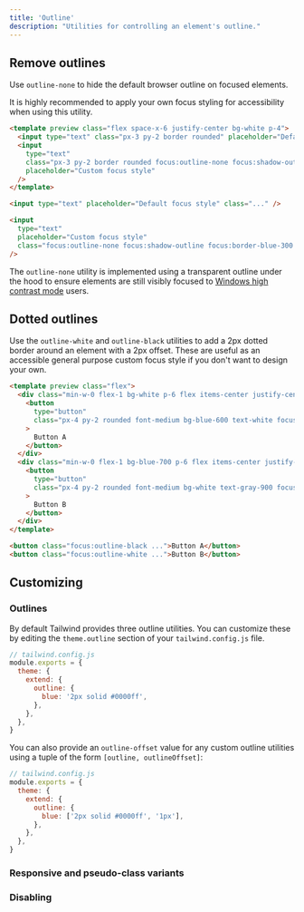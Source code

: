 ```yaml
---
title: 'Outline'
description: "Utilities for controlling an element's outline."
---
```




## Remove outlines

Use `outline-none` to hide the default browser outline on focused elements.

It is highly recommended to apply your own focus styling for accessibility when using this utility.

```html
<template preview class="flex space-x-6 justify-center bg-white p-4">
  <input type="text" class="px-3 py-2 border rounded" placeholder="Default focus style" />
  <input
    type="text"
    class="px-3 py-2 border rounded focus:outline-none focus:shadow-outline focus:border-blue-400"
    placeholder="Custom focus style"
  />
</template>

<input type="text" placeholder="Default focus style" class="..." />

<input
  type="text"
  placeholder="Custom focus style"
  class="focus:outline-none focus:shadow-outline focus:border-blue-300 ..."
/>
```

The `outline-none` utility is implemented using a transparent outline under the hood to ensure elements are still visibly focused to [Windows high contrast mode](https://blogs.windows.com/msedgedev/2020/09/17/styling-for-windows-high-contrast-with-new-standards-for-forced-colors/) users.

## <Heading badge="v1.9.0+">Dotted outlines</Heading>

Use the `outline-white` and `outline-black` utilities to add a 2px dotted border around an element with a 2px offset. These are useful as an accessible general purpose custom focus style if you don't want to design your own.

```html
<template preview class="flex">
  <div class="min-w-0 flex-1 bg-white p-6 flex items-center justify-center">
    <button
      type="button"
      class="px-4 py-2 rounded font-medium bg-blue-600 text-white focus:outline-black"
    >
      Button A
    </button>
  </div>
  <div class="min-w-0 flex-1 bg-blue-700 p-6 flex items-center justify-center">
    <button
      type="button"
      class="px-4 py-2 rounded font-medium bg-white text-gray-900 focus:outline-white"
    >
      Button B
    </button>
  </div>
</template>

<button class="focus:outline-black ...">Button A</button>
<button class="focus:outline-white ...">Button B</button>
```

## Customizing

### <Heading badge="v1.9.0+">Outlines</Heading>

By default Tailwind provides three outline utilities. You can customize these by editing the `theme.outline` section of your `tailwind.config.js` file.

```js
// tailwind.config.js
module.exports = {
  theme: {
    extend: {
      outline: {
        blue: '2px solid #0000ff',
      },
    },
  },
}
```

You can also provide an `outline-offset` value for any custom outline utilities using a tuple of the form `[outline, outlineOffset]`:

```js
// tailwind.config.js
module.exports = {
  theme: {
    extend: {
      outline: {
        blue: ['2px solid #0000ff', '1px'],
      },
    },
  },
}
```

### Responsive and pseudo-class variants

<Variants plugin="outline" />

### Disabling

<Disabling plugin="outline" />
